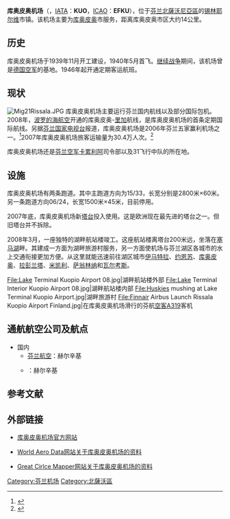{{Airport infobox
| airport_name     = 库奥皮奥机场
| nativename       = Kuopion lentoasema
| photo            = Kuopio_Airport_New_Tower.jpg
| photosize        = 250px
| caption          = 
| type             = 军民合用
| run by           = Finavia/[[芬兰空军|芬兰空军]]
| opened           = 1940年
| closed           = 
| city             = [[库奥皮奥|库奥皮奥]]
| location         = [[锡林耶尔维|锡林耶尔维]]
| distance_to_city = 14公里（库奥皮奥）
| elevation-m      = 98
| website          = {{URL|http://www.finavia.fi/fi/kuopio/|机场网站}}
| IATA             = KUO
| ICAO             = EFKU
| FAA              = 
| LID              = 
| coordinates      = {{coord|63|00|26|N|27|47|52|E|type:airport}}
| runway1_heading  = 15/33
| runway1_feet     = 9186
| runway1_meter    = 2800
| runway1_surface  = 沥青
| runway2_heading  = 06/24<br>（已停用）
| runway2_feet     = 4921
| runway2_meter    = 1500
| runway2_surface  = 沥青
| stat_year        = 2007
| stat_passenger   = 304204
| stat_cargo       = 
| stat_flight      =
| stat1-header     =
| stat1-data       =
| footnotes        =
}}
'''库奥皮奥机场'''（{{lang-fi|Kuopion lentoasema}}，[[IATA机场代码|IATA]]：'''KUO'''，[[ICAO机场代码|ICAO]]：'''EFKU'''），位于[[芬兰|芬兰]][[北薩沃尼亞區|北薩沃尼亞區]]的[[锡林耶尔维|锡林耶尔维]]市镇。该机场主要为[[库奥皮奥|库奥皮奥]]市服务，距离库奥皮奥市区大约14公里。

== 历史 ==
库奥皮奥机场于1939年11月开工建设，1940年5月首飞。[[继续战争|继续战争]]期间，该机场曾是[[德国空军|德国空军]]的基地。1946年起开通定期客运航班。

== 现状 ==
[[File:Mig21Rissala.JPG|thumb]]
库奥皮奥机场主要运行芬兰国内航线以及部分国际包机。2008年，[[波罗的海航空|波罗的海航空]]开通的库奥皮奥-[[里加|里加]]航线，是库奥皮奥机场的首条定期国际航线。另据[[芬兰广播公司|芬兰国家电视台]]报道，库奥皮奥机场是2006年芬兰五家赢利机场之一。<ref>{{cite web |url=http://www.yle.fi/uutiset/kotimaa/id70512.html |title=Lentoasemista vain neljännes kannattavia |publisher=yle.fi（芬兰国家电视台） |language=fi |date=2007年9月23日 |accessdate=2008年9月22日 |archive-date=2012年9月20日 |archive-url=https://www.webcitation.org/6AoDBUROB?url=http://yle.fi/uutiset/lentoasemista_vain_neljannes_kannattavia/5802895 |dead-url=no }}</ref>2007年库奥皮奥机场旅客运输量为30.4万人次。<ref>{{cite web |url=http://www.finavia.fi/airport_kuopio |title=Finavia - Kuopio airport |publisher=finavia.fi |date= |accessdate=2008年11月27日 |language=en |deadurl=yes |archiveurl=https://web.archive.org/web/20071008184313/http://www.finavia.fi/airport_kuopio |archivedate=2007年10月8日 }}</ref>

库奥皮奥机场还是[[芬兰空军|芬兰空军]][[卡累利阿|卡累利阿]]司令部以及31飞行中队的所在地。

== 设施 ==
库奥皮奥机场有两条跑道。其中主跑道方向为15/33，长宽分别是2800米×60米。另一条跑道方向06/24，长宽1500米×45米，目前停用。

2007年底，库奥皮奥机场新[[塔台|塔台]]投入使用。这是欧洲现在最先进的塔台之一。但旧塔台并不拆除。

2008年3月，一座独特的湖畔航站楼竣工。这座航站楼离塔台200米远，坐落在[[塞马湖|塞马湖]]畔。其建成一方面为湖畔旅游村服务，另一方面使机场与芬兰湖区各城市的水上交通衔接更加方便。从这里就能迅速前往湖区城市[[伊马特拉|伊马特拉]]、[[约恩苏|约恩苏]]、[[库奥皮奥|库奥皮奥]]、[[拉彭兰塔|拉彭兰塔]]、[[米凯利|米凯利]]、[[萨翁林纳|萨翁林纳]]和[[瓦尔考斯|瓦尔考斯]]。

<gallery mode=packed heights=150px>
File:Lake Terminal Kuopio Airport 08.jpg|湖畔航站楼外部
File:Lake Terminal Interior Kuopio Airport 08.jpg|湖畔航站楼内部
File:Huskies mushing at Lake Terminal Kuopio Airport.jpg|湖畔旅游村
File:Finnair Airbus Launch Rissala Kuopio Airport Finland.jpg|在库奥皮奥机场滑行的芬航[[空中客车A319|空客A319]]客机
</gallery>

== 通航航空公司及航点 ==
* 国内
** [[芬兰航空|芬兰航空]]：赫尔辛基
** {{le|北欧区域航空|Nordic Regional Airlines}}：赫尔辛基

== 参考文献 ==
{{reflist}}

== 外部链接 ==
* {{Fi icon}}{{Sv icon}}{{En icon}}[http://www.finavia.fi/fi/kuopio/ 库奥皮奥机场官方网站] {{Wayback|url=http://www.finavia.fi/fi/kuopio/ |date=20160729204842 }}
* {{En icon}}[https://web.archive.org/web/20071020111031/http://worldaerodata.com/wad.cgi?id=FI54404 World Aero Data网站关于库奥皮奥机场的资料]
* {{En icon}}[http://gc.kls2.com/airport/EFKU Great Cirlce Mapper网站关于库奥皮奥机场的资料] {{Wayback|url=http://gc.kls2.com/airport/EFKU |date=20160304114158 }}

{{芬兰机场}}

[[Category:芬兰机场|Category:芬兰机场]]
[[Category:北薩沃區|Category:北薩沃區]]